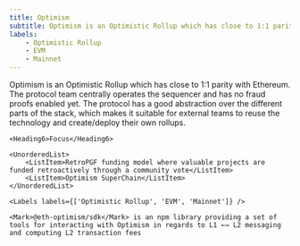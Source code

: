 ```yaml
---
title: Optimism
subtitle: Optimism is an Optimistic Rollup which has close to 1:1 parity with Ethereum. The protocol team centrally operates the sequencer and has no fraud proofs enabled yet. The protocol has a good abstraction over the different parts of the stack, which makes it suitable for external teams to reuse the technology and create/deploy their own rollups.
labels:
    - Optimistic Rollup
    - EVM
    - Mainnet
---
```


<Collapse title="Overview">
    Optimism is an Optimistic Rollup which has close to 1:1 parity with Ethereum. The protocol team centrally operates the sequencer and has no fraud proofs enabled yet. The protocol has a good abstraction over the different parts of the stack, which makes it suitable for external teams to reuse the technology and create/deploy their own rollups.

    <Heading6>Focus</Heading6>

    <UnorderedList>
        <ListItem>RetroPGF funding model where valuable projects are funded retroactively through a community vote</ListItem>
        <ListItem>Optimism SuperChain</ListItem>
    </UnorderedList>

    <Labels labels={['Optimistic Rollup', 'EVM', 'Mainnet']} />

</Collapse>

<Collapse title="General"></Collapse>

<Collapse title="OPCODEs"></Collapse>

<Collapse title="Precompiled Contracts"></Collapse>

<Collapse title="RPC-API"></Collapse>

<Collapse title="Transaction Fees"></Collapse>

<Collapse title="Tools">

    <Mark>@eth-optimism/sdk</Mark> is an npm library providing a set of tools for interacting with Optimism in regards to L1 ←→ L2 messaging and computing L2 transaction fees

</Collapse>
